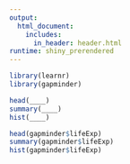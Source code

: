 ```yaml
---
output:
  html_document:
    includes:
      in_header: header.html
runtime: shiny_prerendered
---
```

  
```r
library(learnr)
library(gapminder)
```

```r
head(____)
summary(____)
hist(____)
```
```r
head(gapminder$lifeExp)
summary(gapminder$lifeExp)
hist(gapminder$lifeExp)
```

<div data-iframe-height></div>
